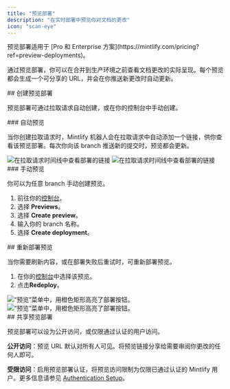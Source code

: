 ```yaml
---
title: "预览部署"
description: "在实时部署中预览你对文档的更改"
icon: "scan-eye"
---
```


<Info>
  预览部署适用于 [Pro 和 Enterprise 方案](https://mintlify.com/pricing?ref=preview-deployments)。
</Info>

通过预览部署，你可以在合并到生产环境之前查看文档更改的实际呈现。每个预览都会生成一个可分享的 URL，并会在你推送新更改时自动更新。

<div id="creating-preview-deployments">
  ## 创建预览部署
</div>

预览部署可通过拉取请求自动创建，或在你的控制台中手动创建。

<div id="automatic-previews">
  ### 自动预览
</div>

当你创建拉取请求时，Mintlify 机器人会在拉取请求中自动添加一个链接，供你查看该预览部署。每次你向该 branch 推送新的提交时，预览都会更新。

<Frame>
  <img src="/images/previews/preview-deployment-light.png" alt="在拉取请求时间线中查看部署的链接" className="block dark:hidden" />

  <img src="/images/previews/preview-deployment-dark.png" alt="在拉取请求时间线中查看部署的链接" className="hidden dark:block" />
</Frame>

<div id="manual-previews">
  ### 手动预览
</div>

你可以为任意 branch 手动创建预览。

1. 前往你的[控制台](https://dashboard.mintlify.com/)。
2. 选择 **Previews**。
3. 选择 **Create preview**。
4. 输入你的 branch 名称。
5. 选择 **Create deployment**。

<div id="redeploying-a-preview">
  ## 重新部署预览
</div>

当你需要刷新内容，或在部署失败后重试时，可重新部署预览。

1. 在你的[控制台](https://dashboard.mintlify.com/)中选择该预览。
2. 点击**Redeploy**。

<Frame>
  <img src="/images/previews/redeploy-preview-light.png" alt="“预览”菜单中，用橙色矩形高亮了部署按钮。" className="block dark:hidden" />

  <img src="/images/previews/redeploy-preview-dark.png" alt="“预览”菜单中，用橙色矩形高亮了部署按钮。" className="hidden dark:block" />
</Frame>

<div id="sharing-preview-deployments">
  ## 共享预览部署
</div>

预览部署可以设为公开访问，或仅限通过认证的用户访问。

**公开访问**：预览 URL 默认对所有人可见。将预览链接分享给需要审阅你更改的任何人即可。

**受限访问**：启用预览部署认证，将预览访问限制为仅限已通过认证的 Mintlify 用户。更多信息请参见 [Authentication Setup](/zh/authentication-personalization/authentication-setup)。
